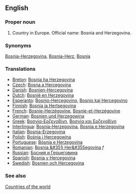 ==English==

===Proper noun===
# Country in Europe. Official name: Bosnia and Herzegovina.

===Synonyms===
[[Bosnia-Herzegovina]], [[Bosnia-Herz]], [[Bosnia]]

===Translations===
*[[Breton]]: [[Bosnia ha Herzegovina]]
*[[Czech]]: [[Bosna a Hercegovina]]
*[[Danish]]: [[Bosnien-Hercegovina]]
*[[Dutch]]: [[Bosnië en Herzegovina]]
*[[Esperanto]]: [[Bosnio-Hercegovino]], [[Bosnio kaj Hercegovino]]
*[[Finnish]]: [[Bosnia ja Hertsegovina]]
*[[French]]: [[Bosnie-Herzégovine]], [[Bosnie-et-Herzégovine]]
*[[German]]: [[Bosnien und Herzegowina]]
*[[Greek]]: [[Βοσνία-Ερζεγοβίνη]], [[Βοσνία και Ερζεγοβίνη]]
*[[Interlingua]]: [[Bosnia-Herzegovina]], [[Bosnia e Herzegovina]]
*[[Italian]]: [[Bosnia-Erzegovina]]
*[[Polish]]: [[Bośnia i Hercegowina]]
*[[Portuguese]]: [[Bósnia e Herzegovina]]
*[[Romanian]]: [[Bosnia &#351i Her&#355egovina]] ''f''
*[[Russian]]: [[Босния и Герцеговина]]
*[[Spanish]]: [[Bosnia y Hercegovina]]
*[[Swedish]]: [[Bosnien och Hercegovina]]

===See also===
[[Countries of the world]]